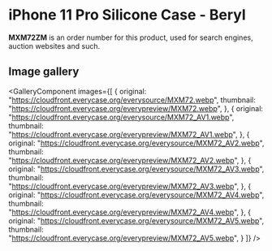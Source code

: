 
# iPhone 11 Pro Silicone Case - Beryl

<Callout type='info' emoji='👉🏻'>**MXM72ZM** is an order number for this product, used for search engines, auction websites and such.</Callout>

## Image gallery

<GalleryComponent
    images={[
      {
        original: "https://cloudfront.everycase.org/everysource/MXM72.webp",
        thumbnail: "https://cloudfront.everycase.org/everypreview/MXM72.webp",
      },
      {
        original: "https://cloudfront.everycase.org/everysource/MXM72_AV1.webp",
        thumbnail: "https://cloudfront.everycase.org/everypreview/MXM72_AV1.webp",
      },
      {
        original: "https://cloudfront.everycase.org/everysource/MXM72_AV2.webp",
        thumbnail: "https://cloudfront.everycase.org/everypreview/MXM72_AV2.webp",
      },
      {
        original: "https://cloudfront.everycase.org/everysource/MXM72_AV3.webp",
        thumbnail: "https://cloudfront.everycase.org/everypreview/MXM72_AV3.webp",
      },
      {
        original: "https://cloudfront.everycase.org/everysource/MXM72_AV4.webp",
        thumbnail: "https://cloudfront.everycase.org/everypreview/MXM72_AV4.webp",
      },
      {
        original: "https://cloudfront.everycase.org/everysource/MXM72_AV5.webp",
        thumbnail: "https://cloudfront.everycase.org/everypreview/MXM72_AV5.webp",
      }
    ]}
  />

